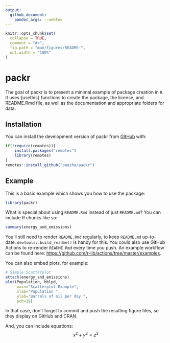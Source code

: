 ```yaml
---
output: 
  github_document:
    pandoc_args: --webtex
---
```


<!-- README.md is generated from README.Rmd. Please edit that file -->

```r
knitr::opts_chunk$set(
  collapse = TRUE,
  comment = "#>",
  fig.path = "man/figures/README-",
  out.width = "100%"
)
```

# packr

<!-- badges: start -->
<!-- badges: end -->

The goal of packr is to present a minimal example of package creation in `R`. It uses {usethis} functions to create the package, the license, and README.Rmd file, as well as the documentation and appropriate folders for data. 

## Installation

You can install the development version of packr from [GitHub](https://github.com) with:

``` r
if(!require(remotes)){
    install.packages("remotes")
    library(remotes)
}
remotes::install_github("paezha/packr")
```

## Example

This is a basic example which shows you how to use the package:
```r
library(packr)
```

What is special about using `README.Rmd` instead of just `README.md`? You can include R chunks like so:
```r
summary(energy_and_emissions)
```

You'll still need to render `README.Rmd` regularly, to keep `README.md` up-to-date. `devtools::build_readme()` is handy for this. You could also use GitHub Actions to re-render `README.Rmd` every time you push. An example workflow can be found here: <https://github.com/r-lib/actions/tree/master/examples>.

You can also embed plots, for example:
```r
# Simple Scatterplot
attach(energy_and_emissions)
plot(Population, bblpd, 
     main="Scatterplot Example",
     xlab="Population ", 
     ylab="Barrels of oil per day ", 
     pch=19)
```

In that case, don't forget to commit and push the resulting figure files, so they display on GitHub and CRAN.

And, you can include equations:
$$
x^2 + y^2 = z^2
$$
